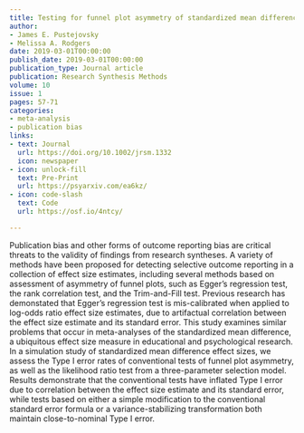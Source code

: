 ```yaml
---
title: Testing for funnel plot asymmetry of standardized mean differences
author:
- James E. Pustejovsky
- Melissa A. Rodgers
date: 2019-03-01T00:00:00
publish_date: 2019-03-01T00:00:00
publication_type: Journal article
publication: Research Synthesis Methods
volume: 10
issue: 1
pages: 57-71
categories:
- meta-analysis
- publication bias
links:
- text: Journal
  url: https://doi.org/10.1002/jrsm.1332
  icon: newspaper
- icon: unlock-fill
  text: Pre-Print
  url: https://psyarxiv.com/ea6kz/
- icon: code-slash
  text: Code
  url: https://osf.io/4ntcy/

---
```



Publication bias and other forms of outcome reporting bias are critical threats to the validity of findings from research syntheses. A variety of methods have been proposed for detecting selective outcome reporting in a collection of effect size estimates, including several methods based on assessment of asymmetry of funnel plots, such as Egger's regression test, the rank correlation test, and the Trim-and-Fill test. Previous research has demonstated that Egger's regression test is mis-calibrated when applied to log-odds ratio effect size estimates, due to artifactual correlation between the effect size estimate and its standard error. This study examines similar problems that occur in meta-analyses of the standardized mean difference, a ubiquitous effect size measure in educational and psychological research. In a simulation study of standardized mean difference effect sizes, we assess the Type I error rates of conventional tests of funnel plot asymmetry, as well as the likelihood ratio test from a three-parameter selection model. Results demonstrate that the conventional tests have inflated Type I error due to correlation between the effect size estimate and its standard error, while tests based on either a simple modification to the conventional standard error formula or a variance-stabilizing transformation both maintain close-to-nominal Type I error.

